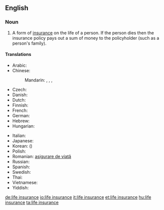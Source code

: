==English==
{{wikipedia}}
===Noun===
{{en-noun|sg=[[life]] [[insurance]]|-|s}}

# {{context|insurance}} A form of [[insurance]] on the life of a person. If the person dies then the insurance policy pays out a sum of money to the policyholder (such as a person's family).

====Translations====
{{trans-top|form of insurance}}
* Arabic: {{t|ar|تأمين على الحياة|m|tr=ta'miin 3ála al-Hayaa}}
* Chinese:
*: Mandarin: {{t|cmn|人壽保險|sc=Hani}}, {{t|cmn|人寿保险|tr=rénshòu bǎoxiǎn|sc=Hani}}, {{t|cmn|生命保險|sc=Hani}}, {{t|cmn|生命保险|tr=shēngmìng bǎoxiǎn|sc=Hani}}
* Czech: {{t|cs|životní pojištění|n}}
* Danish: {{t-|da|livsforsikring|c}}
* Dutch: {{t-|nl|levensverzekering|f}}
* Finnish: {{t-|fi|henkivakuutus}}
* French: {{t|fr|assurance-vie|f}}
* German: {{t-|de|Lebensversicherung|f}}
* Hebrew: {{t|he|ביטוח חיים}}
* Hungarian: {{t+|hu|életbiztosítás}}
{{trans-mid}}
* Italian: {{t|it|assicurazione sulla vita|f}}
* Japanese: {{t|ja|生命保険|tr=せいめいほけん, seimei hoken}}
* Korean: {{t|ko|생명보험|tr=saengmyeong boheom|sc=Hang}} ({{t|ko|生命保險|sc=Hani}})
* Polish: {{t|pl|ubezpieczenie na życie|n}}
* Romanian: [[asigurare de viaţă]]
* Russian: {{t|ru|страхование жизни|n|tr=straxovánije žízni}}
* Spanish: {{t|es|seguro de vida|m}}
* Swedish: {{t|sv|livförsäkring}}
* Thai: {{t|th|การประกันชีวิต}}
* Vietnamese: {{t|vi|bảo hiểm nhân thọ|xs=Vietnamese}}
* Yiddish: {{t|yi|לעבן פארזיכערונג|sc=Hebr|xs=Yiddish}}
{{trans-bottom}}

[[de:life insurance]]
[[io:life insurance]]
[[it:life insurance]]
[[et:life insurance]]
[[hu:life insurance]]
[[ta:life insurance]]